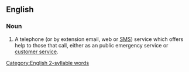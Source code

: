 ==English==
[[Category:English 2-syllable words]]

===Noun===
{{en-noun}}
{{wikipedia}}

# A telephone (or by extension email, web or [[SMS]]) service which offers help to those that call, either as an public emergency service or [[customer service]].